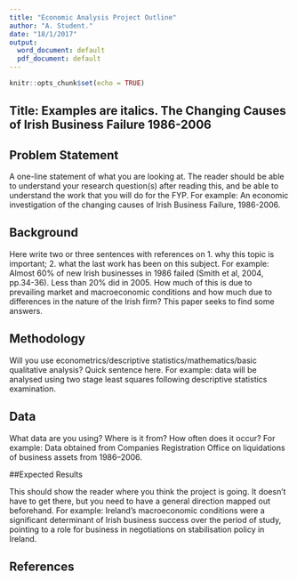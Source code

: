 ```yaml
---
title: "Economic Analysis Project Outline"
author: "A. Student."
date: "18/1/2017"
output:
  word_document: default
  pdf_document: default
---
```


```r
knitr::opts_chunk$set(echo = TRUE)
```

## Title: Examples are italics. The Changing Causes of Irish Business Failure 1986-2006


## Problem Statement 
	
A one-line statement of what you are looking at. The reader should be able to understand your research question(s) after reading this, and be able to understand the work that you will do for the FYP. For example: An economic investigation of the changing causes of Irish Business Failure, 1986-2006.

## Background 

Here write two or three sentences with references on 1. why this topic is important;  2. what the last work has been on this subject. For example: Almost 60% of new Irish businesses in 1986 failed (Smith et al, 2004, pp.34-36). Less than 20% did in 2005. How much of this is due to prevailing market and macroeconomic conditions and how much due to differences in the nature of the Irish firm? This paper seeks to find some answers.

## Methodology 

Will you use econometrics/descriptive statistics/mathematics/basic qualitative analysis? Quick sentence here. For example: data will be analysed using two stage least squares following descriptive statistics examination.

## Data 

What data are you using? Where is it from? How often does it occur? For example: Data obtained from Companies Registration Office on liquidations of business assets from 1986--2006.

##Expected Results 

This should show the reader where you think the project is going. It doesn't have to get there, but you need to have a general direction mapped out beforehand. For example: Ireland's macroeconomic conditions were a significant determinant of Irish business success over the period of study, pointing to a role for business in negotiations on stabilisation policy in Ireland.

## References